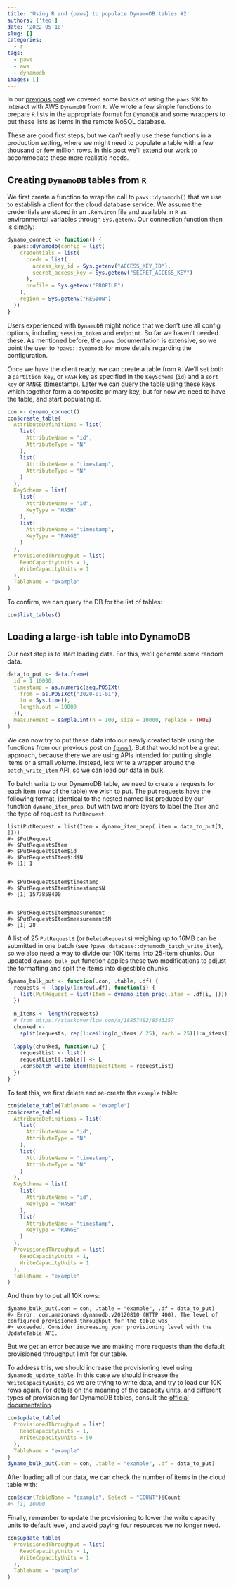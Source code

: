 ```yaml
---
title: 'Using R and {paws} to populate DynamoDB tables #2'
authors: ['teo']
date: '2022-05-18'
slug: []
categories:
  - r
tags:
  - paws
  - aws
  - dynamodb
images: []
---
```




In our [previous post](https://www.discindo.org/post/2022-04-30-using-r-and-paws-to-populate-dynamodb-tables/) we covered some basics of using the `paws` `SDK` to interact with AWS `DynamoDB` from `R`. We wrote a few simple functions to prepare `R` lists in the appropriate format for `DynamoDB` and some wrappers to put these lists as items in the remote NoSQL database. 

These are good first steps, but we can't really use these functions in a production setting, where we might need to populate a table with a few thousand or few million rows. In this post we'll extend our work to accommodate these
more realistic needs.

## Creating `DynamoDB` tables from `R`

We first create a function to wrap the call to `paws::dynamodb()` that we use to establish a client for the cloud database service. We assume the credentials are stored in an `.Renviron` file and available in `R` as environmental variables through `Sys.getenv`. Our connection function then is simply:

```r
dynamo_connect <- function() {
  paws::dynamodb(config = list(
    credentials = list(
      creds = list(
        access_key_id = Sys.getenv("ACCESS_KEY_ID"),
        secret_access_key = Sys.getenv("SECRET_ACCESS_KEY")
      ),
      profile = Sys.getenv("PROFILE")
    ),
    region = Sys.getenv("REGION")
  ))
}
```

Users experienced with `DynamoDB` might notice that we don't use all config options,
including `session_token` and `endpoint`. So far we haven't needed these. As mentioned before,
the `paws` documentation is extensive, so we point the user to `?paws::dynamodb` for more details
regarding the configuration.

Once we have the client ready, we can create a table from `R`. We'll set both a `partition key`, 
or `HASH` key as specified in the `KeySchema` (`id`) and a `sort key` or `RANGE` (timestamp). Later
we can query the table using these keys which together form a composite primary key, but for now 
we need to have the table, and start populating it.

```r
con <- dynamo_connect()
con$create_table(
  AttributeDefinitions = list(
    list(
      AttributeName = "id",
      AttributeType = "N"
    ),
    list(
      AttributeName = "timestamp",
      AttributeType = "N"
    )
  ),
  KeySchema = list(
    list(
      AttributeName = "id",
      KeyType = "HASH"
    ),
    list(
      AttributeName = "timestamp",
      KeyType = "RANGE"
    )
  ),
  ProvisionedThroughput = list(
    ReadCapacityUnits = 1,
    WriteCapacityUnits = 1
  ),
  TableName = "example"
)
```

To confirm, we can query the DB for the list of tables:

```r
con$list_tables()
```

## Loading a large-ish table into DynamoDB

Our next step is to start loading data. For this, we'll generate some random data.

```r
data_to_put <- data.frame(
  id = 1:10000,
  timestamp = as.numeric(seq.POSIXt(
    from = as.POSIXct("2020-01-01"),
    to = Sys.time(),
    length.out = 10000
  )),
  measurement = sample.int(n = 100, size = 10000, replace = TRUE)
)
```

We can now try to put these data into our newly created table using the functions from
our previous post on [`{paws}`](https://discindo.org/post/2022-04-30-using-r-and-paws-to-populate-dynamodb-tables/).
But that would not be a great approach, because there we are using APIs intended for putting single
items or a small volume. Instead, lets write a wrapper around the `batch_write_item` API, so we can load our data in bulk.

To batch write to our DynamoDB table, we need to create a requests for each item
(row of the table) we wish to put. The put requests have the following format,
identical to the nested named list produced by our function `dynamo_item_prep`, but
with two more layers to label the `Item` and the type of request as `PutRequest`. 

```
list(PutRequest = list(Item = dynamo_item_prep(.item = data_to_put[1, ])))
#> $PutRequest
#> $PutRequest$Item
#> $PutRequest$Item$id
#> $PutRequest$Item$id$N
#> [1] 1


#> $PutRequest$Item$timestamp
#> $PutRequest$Item$timestamp$N
#> [1] 1577858400


#> $PutRequest$Item$measurement
#> $PutRequest$Item$measurement$N
#> [1] 28
```

A list of 25 `PutRequest`s (or `DeleteRequest`s) weighing up to 16MB can be submitted in one batch
(see `?paws.database::dynamodb_batch_write_item`), so we also need a way to divide our
10K items into 25-item chunks. Our updated `dynamo_bulk_put` function applies these two 
modifications to adjust the formatting and split the items into digestible chunks. 

```r
dynamo_bulk_put <- function(.con, .table, .df) {
  requests <- lapply(1:nrow(.df), function(i) {
    list(PutRequest = list(Item = dynamo_item_prep(.item = .df[i, ])))
  })
  
  n_items <- length(requests)
  # from https://stackoverflow.com/a/18857482/8543257
  chunked <-
    split(requests, rep(1:ceiling(n_items / 25), each = 25)[1:n_items])
  
  lapply(chunked, function(L) {
    requestList <- list()
    requestList[[.table]] <- L
    .con$batch_write_item(RequestItems = requestList)
  })
}
```

To test this, we first delete and re-create the `example` table:

```r
con$delete_table(TableName = "example")
con$create_table(
  AttributeDefinitions = list(
    list(
      AttributeName = "id",
      AttributeType = "N"
    ),
    list(
      AttributeName = "timestamp",
      AttributeType = "N"
    )
  ),
  KeySchema = list(
    list(
      AttributeName = "id",
      KeyType = "HASH"
    ),
    list(
      AttributeName = "timestamp",
      KeyType = "RANGE"
    )
  ),
  ProvisionedThroughput = list(
    ReadCapacityUnits = 1,
    WriteCapacityUnits = 1
  ),
  TableName = "example"
)
```

And then try to put all 10K rows:

```
dynamo_bulk_put(.con = con, .table = "example", .df = data_to_put)
#> Error: com.amazonaws.dynamodb.v20120810 (HTTP 400). The level of configured provisioned throughput for the table was
#> exceeded. Consider increasing your provisioning level with the UpdateTable API.
```

But we get an error because we are making more requests than the default provisioned throughput limit for our table. 

To address this, we should increase the provisioning level using `dynamodb_update_table`. In this
case we should increase the `WriteCapacityUnits`, as we are trying to write data,
and try to load our 10K rows again. For details on the meaning of the capacity units,
and different types of provisioning for DynamoDB tables, consult the [official documentation](https://docs.aws.amazon.com/amazondynamodb/latest/developerguide/HowItWorks.ReadWriteCapacityMode.html).

```r
con$update_table(
  ProvisionedThroughput = list(
    ReadCapacityUnits = 1,
    WriteCapacityUnits = 50
  ),
  TableName = "example"
)
dynamo_bulk_put(.con = con, .table = "example", .df = data_to_put)
```

After loading all of our data, we can check the number of items in the cloud table with:

```r
con$scan(TableName = "example", Select = "COUNT")$Count
#> [1] 10000
```

Finally, remember to update the provisioning to lower the write capacity units to default level,
and avoid paying four resources we no longer need.

```r
con$update_table(
  ProvisionedThroughput = list(
    ReadCapacityUnits = 1,
    WriteCapacityUnits = 1
  ),
  TableName = "example"
)
```

